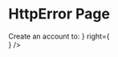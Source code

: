 


<Meta title="pages/ShopLogin" component={ShopLoginTemplate} />

# HttpError Page

<ArgsTable of={HttpError} />

<Canvas>
    <Story name='Basic'>
        <ShopLoginTemplate 
            left={ 
                <div>
                    <Typography size='h2' theme='royal-blue'>
                        Create an account to:
                    </Typography>
                </div>
            }
            right={<div class='box' />}
         />
    </Story>
</Canvas>